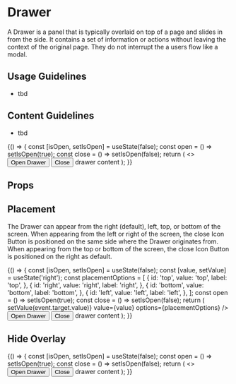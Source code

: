
<Meta title="Components/Drawer/Overview" component={Drawer} />

# Drawer

A Drawer is a panel that is typically overlaid on top of a page and slides in from the side. It contains a set of information or actions without leaving the context of the original page. They do not interrupt the a users flow like a modal.

## Usage Guidelines

- tbd

## Content Guidelines

- tbd

<Canvas isExpanded>
  <Story name="Basic Drawer">
    {() => {
      const [isOpen, setIsOpen] = useState(false);
      const open = () => setIsOpen(true);
      const close = () => setIsOpen(false);
      return (
        <>
          <Button variant="light" onClick={open}>
            Open Drawer
          </Button>
          <Drawer isOpen={isOpen} onDismiss={close}>
            <Button variant="light" onClick={close}>
              Close
            </Button>
            <Box>drawer content</Box>
          </Drawer>
        </>
      );
    }}
  </Story>
</Canvas>

## Props

<ArgsTable of={Drawer} />

## Placement

The Drawer can appear from the right (default), left, top, or bottom of the screen. When appearing from the left or right of the screen, the close Icon Button is positioned on the same side where the Drawer originates from. When appearing from the top or bottom of the screen, the close Icon Button is positioned on the right as default.

<Canvas isExpanded>
  <Story name="Placement">
    {() => {
      const [isOpen, setIsOpen] = useState(false);
      const [value, setValue] = useState('right');
      const placementOptions = [
        {
          id: 'top',
          value: 'top',
          label: 'top',
        },
        {
          id: 'right',
          value: 'right',
          label: 'right',
        },
        {
          id: 'bottom',
          value: 'bottom',
          label: 'bottom',
        },
        {
          id: 'left',
          value: 'left',
          label: 'left',
        },
      ];
      const open = () => setIsOpen(true);
      const close = () => setIsOpen(false);
      return (
        <Box display="block" childGap="md">
          <RadioGroup
            title="Placement"
            direction="row"
            name="placement"
            onChange={event => setValue(event.target.value)}
            value={value}
            options={placementOptions}
          />
          <Button variant="light" onClick={open}>
            Open Drawer
          </Button>
          <Drawer
            isOpen={isOpen}
            onDismiss={close}
            placement={value}
            dangerouslyBypassFocusLock
            dangerouslyBypassScrollLock
            hideOverlay
          >
            <Button variant="light" onClick={close}>
              Close
            </Button>
            <Box>drawer content</Box>
          </Drawer>
        </Box>
      );
    }}
  </Story>
</Canvas>

## Hide Overlay

<Canvas isExpanded>
  <Story name="Hidden Overlay">
    {() => {
      const [isOpen, setIsOpen] = useState(false);
      const open = () => setIsOpen(true);
      const close = () => setIsOpen(false);
      return (
        <>
          <Button variant="light" onClick={open}>
            Open Drawer
          </Button>
          <Drawer
            isOpen={isOpen}
            dangerouslyBypassFocusLock
            dangerouslyBypassScrollLock
            onDismiss={close}
            hideOverlay
          >
            <Button variant="light" onClick={close}>
              Close
            </Button>
            <Box>drawer content</Box>
          </Drawer>
        </>
      );
    }}
  </Story>
</Canvas>
